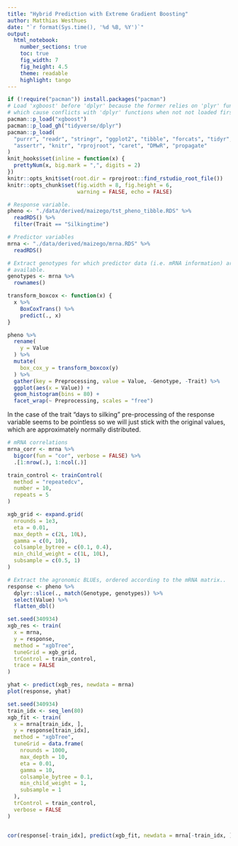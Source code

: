 ```yaml
---
title: "Hybrid Prediction with Extreme Gradient Boosting"
author: Matthias Westhues
date: "`r format(Sys.time(), '%d %B, %Y')`"
output:
  html_notebook:
    number_sections: true
    toc: true
    fig_width: 7
    fig_height: 4.5
    theme: readable
    highlight: tango
---
```


```r
if (!require("pacman")) install.packages("pacman")
# Load 'xgboost' before 'dplyr' because the former relies on 'plyr' functions,
# which cause conflicts with 'dplyr' functions when not not loaded first.
pacman::p_load("xgboost")
pacman::p_load_gh("tidyverse/dplyr")
pacman::p_load(
  "purrr", "readr", "stringr", "ggplot2", "tibble", "forcats", "tidyr", 
  "assertr", "knitr", "rprojroot", "caret", "DMwR", "propagate"
)
knit_hooks$set(inline = function(x) {
  prettyNum(x, big.mark = ",", digits = 2)
})
knitr::opts_knit$set(root.dir = rprojroot::find_rstudio_root_file())
knitr::opts_chunk$set(fig.width = 8, fig.height = 6,
                      warning = FALSE, echo = FALSE)
```



```r
# Response variable.
pheno <- "./data/derived/maizego/tst_pheno_tibble.RDS" %>% 
  readRDS() %>% 
  filter(Trait == "Silkingtime")

# Predictor variables
mrna <- "./data/derived/maizego/mrna.RDS" %>% 
  readRDS()

# Extract genotypes for which predictor data (i.e. mRNA information) are
# available.
genotypes <- mrna %>% 
  rownames()
```


```r
transform_boxcox <- function(x) {
  x %>% 
    BoxCoxTrans() %>% 
    predict(., x)
}

pheno %>% 
  rename(
    y = Value
  ) %>% 
  mutate(
    box_cox_y = transform_boxcox(y)
  ) %>% 
  gather(key = Preprocessing, value = Value, -Genotype, -Trait) %>% 
  ggplot(aes(x = Value)) +
  geom_histogram(bins = 80) +
  facet_wrap(~ Preprocessing, scales = "free")
```

In the case of the trait "days to silking" pre-processing of the response 
variable seems to be pointless so we will just stick with the original values, 
which are approximately normally distributed.




```r
# mRNA correlations
mrna_corr <- mrna %>% 
  bigcor(fun = "cor", verbose = FALSE) %>% 
  .[1:nrow(.), 1:ncol(.)]
```



```r
train_control <- trainControl(
  method = "repeatedcv",
  number = 10,
  repeats = 5
)

xgb_grid <- expand.grid(
  nrounds = 1e3,
  eta = 0.01,
  max_depth = c(2L, 10L),
  gamma = c(0, 10),
  colsample_bytree = c(0.1, 0.4),
  min_child_weight = c(1L, 10L),
  subsample = c(0.5, 1)
)

# Extract the agronomic BLUEs, ordered according to the mRNA matrix..
response <- pheno %>% 
  dplyr::slice(., match(Genotype, genotypes)) %>% 
  select(Value) %>% 
  flatten_dbl()

set.seed(340934)
xgb_res <- train(
  x = mrna,
  y = response,
  method = "xgbTree",
  tuneGrid = xgb_grid,
  trControl = train_control,
  trace = FALSE
)

yhat <- predict(xgb_res, newdata = mrna)
plot(response, yhat)

set.seed(340934)
train_idx <- seq_len(80)
xgb_fit <- train(
  x = mrna[train_idx, ],
  y = response[train_idx],
  method = "xgbTree",
  tuneGrid = data.frame(
    nrounds = 1000,
    max_depth = 10,
    eta = 0.01,
    gamma = 10,
    colsample_bytree = 0.1,
    min_child_weight = 1,
    subsample = 1   
  ),
  trControl = train_control,
  verbose = FALSE
)


cor(response[-train_idx], predict(xgb_fit, newdata = mrna[-train_idx, ]))
```